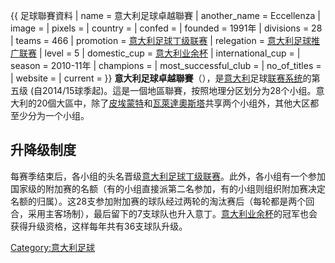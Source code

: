 {{unreferenced|time=2011-11-18T10:45:12+00:00}}
{{ 足球聯賽資料
| name                 = 意大利足球卓越聯賽
| another_name         = Eccellenza
| image                =
| pixels               = 
| country              = {{ITA}}
| confed               = 
| founded              = 1991年
| divisions            = 28
| teams                = 466
| promotion            = [[意大利足球丁级联赛|意大利足球丁级联赛]]
| relegation           = [[意大利足球推广联赛|意大利足球推广联赛]]
| level                = 5
| domestic_cup         = [[意大利业余杯|意大利业余杯]]
| international_cup    = 
| season               = 2010-11年
| champions            = 
| most_successful_club = 
| no_of_titles         = 
| website              =
| current              = 
}}
'''意大利足球卓越聯賽'''（{{lang-it|Eccellenza}}），是[[意大利|意大利]]足球[[意大利足球联赛系统|联赛系统]]的第五级 (自2014/15球季起)。這是一個地區聯賽，按照地理分区划分为28个小组。意大利的20個大區中，除了[[皮埃蒙特|皮埃蒙特]]和[[瓦萊達奧斯塔|瓦萊達奧斯塔]]共享两个小组外，其他大区都至少分为一个小组。

==升降级制度==
每赛季结束后，各小组的头名晋级[[意大利足球丁级联赛|意大利足球丁级联赛]]。此外，各小组有一个参加国家级的附加赛的名额（有的小组直接派第二名参加，有的小组则组织附加赛决定名额的归属）。这28支参加附加赛的球队经过两轮的淘汰赛后（每轮都是两个回合，采用主客场制），最后留下的7支球队也升入意丁。[[意大利业余杯|意大利业余杯]]的冠军也会获得升级资格，这样每年共有36支球队升级。

[[Category:意大利足球|Category:意大利足球]]